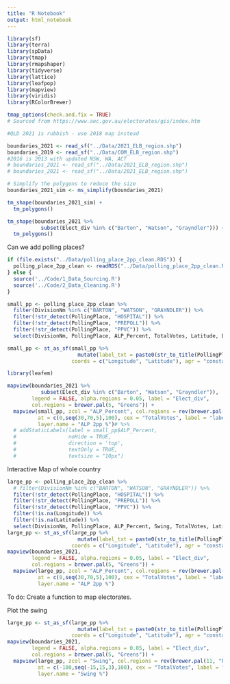 ```yaml
---
title: "R Notebook"
output: html_notebook
---
```


```r
library(sf)
library(terra)
library(spData)
library(tmap)
library(rmapshaper)
library(tidyverse)
library(lattice)
library(leafpop)
library(mapview)
library(viridis)
library(RColorBrewer)

tmap_options(check.and.fix = TRUE)
# Sourced from https://www.aec.gov.au/electorates/gis/index.htm

#QLD 2021 is rubbish - use 2018 map instead

boundaries_2021 <- read_sf("../Data/2021_ELB_region.shp")
boundaries_2019 <- read_sf("../Data/COM_ELB_region.shp")
#2016 is 2013 with updated NSW, WA, ACT
# boundaries_2021 <- read_sf("../Data/2021_ELB_region.shp")
# boundaries_2021 <- read_sf("../Data/2021_ELB_region.shp")
```

```r
# Simplify the polygons to reduce the size
boundaries_2021_sim <- ms_simplify(boundaries_2021)
```


```r
tm_shape(boundaries_2021_sim) +
  tm_polygons()
```

```r
tm_shape(boundaries_2021 %>%
           subset(Elect_div %in% c("Barton", "Watson", "Grayndler"))) +
  tm_polygons()
```

Can we add polling places?

```r
if (file.exists("../Data/polling_place_2pp_clean.RDS")) {
  polling_place_2pp_clean <- readRDS("../Data/polling_place_2pp_clean.RDS")
} else {
  source('../Code/1_Data_Sourcing.R')
  source('../Code/2_Data_Cleaning.R')
}
```

```r
small_pp <- polling_place_2pp_clean %>% 
  filter(DivisionNm %in% c("BARTON", "WATSON", "GRAYNDLER")) %>% 
  filter(!str_detect(PollingPlace, "HOSPITAL")) %>% 
  filter(!str_detect(PollingPlace, "PREPOLL")) %>% 
  filter(!str_detect(PollingPlace, "PPVC")) %>% 
  select(DivisionNm, PollingPlace, ALP_Percent, TotalVotes, Latitude, Longitude)
```


```r
small_pp <- st_as_sf(small_pp %>% 
                       mutate(label_txt = paste0(str_to_title(PollingPlace), ": ", ALP_Percent, "%")), 
                     coords = c("Longitude", "Latitude"), agr = "constant")
```


```r
library(leafem)

mapview(boundaries_2021 %>%
           subset(Elect_div %in% c("Barton", "Watson", "Grayndler")),
        legend = FALSE, alpha.regions = 0.05, label = "Elect_div", 
        col.regions = brewer.pal(5, "Greens")) +
  mapview(small_pp, zcol = "ALP_Percent", col.regions = rev(brewer.pal(11, "RdBu")), 
          at = c(0,seq(30,70,5),100), cex = "TotalVotes", label = "label_txt",
          layer.name = "ALP 2pp %")# %>%
  # addStaticLabels(label = small_pp$ALP_Percent,
  #                 noHide = TRUE,
  #                 direction = 'top',
  #                 textOnly = TRUE,
  #                 textsize = "10px")
```

Interactive Map of whole country

```r
large_pp <- polling_place_2pp_clean %>% 
  # filter(DivisionNm %in% c("BARTON", "WATSON", "GRAYNDLER")) %>% 
  filter(!str_detect(PollingPlace, "HOSPITAL")) %>% 
  filter(!str_detect(PollingPlace, "PREPOLL")) %>% 
  filter(!str_detect(PollingPlace, "PPVC")) %>% 
  filter(!is.na(Longitude)) %>% 
  filter(!is.na(Latitude)) %>% 
  select(DivisionNm, PollingPlace, ALP_Percent, Swing, TotalVotes, Latitude, Longitude)
large_pp <- st_as_sf(large_pp %>% 
                       mutate(label_txt = paste0(str_to_title(PollingPlace), ": ", ALP_Percent, "%")), 
                     coords = c("Longitude", "Latitude"), agr = "constant")
mapview(boundaries_2021,
        legend = FALSE, alpha.regions = 0.05, label = "Elect_div", 
        col.regions = brewer.pal(5, "Greens")) +
  mapview(large_pp, zcol = "ALP_Percent", col.regions = rev(brewer.pal(11, "RdBu")), 
          at = c(0,seq(30,70,5),100), cex = "TotalVotes", label = "label_txt",
          layer.name = "ALP 2pp %")
```

To do: Create a function to map electorates. 


Plot the swing


```r
large_pp <- st_as_sf(large_pp %>% 
                       mutate(label_txt = paste0(str_to_title(PollingPlace), ": ", Swing, "%")), 
                     coords = c("Longitude", "Latitude"), agr = "constant")
mapview(boundaries_2021,
        legend = FALSE, alpha.regions = 0.05, label = "Elect_div", 
        col.regions = brewer.pal(5, "Greens")) +
  mapview(large_pp, zcol = "Swing", col.regions = rev(brewer.pal(11, "RdBu")), 
          at = c(-100,seq(-15,15,3),100), cex = "TotalVotes", label = "label_txt",
          layer.name = "Swing %")
```
